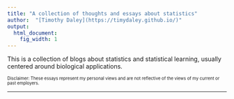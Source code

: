 ```yaml
---
title: "A collection of thoughts and essays about statistics"
author:  "[Timothy Daley](https://timydaley.github.io/)"
output:
  html_document:
    fig_width: 1
---
```


This is a collection of blogs about statistics and statistical learning, usually centered around biological applications.


<sub><sup> Disclaimer: These essays represent my personal views and are not reflective of the views of my current or past employers. </sup></sub>

----

